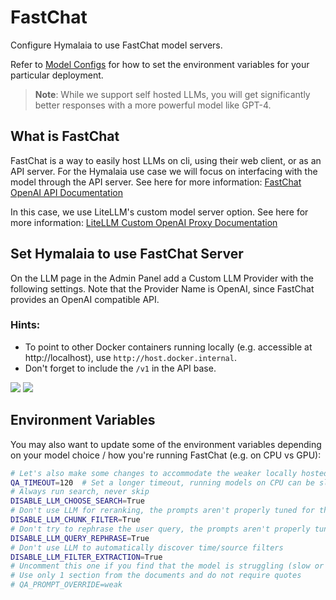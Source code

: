 # FastChat

Configure Hymalaia to use FastChat model servers.

Refer to [Model Configs](/docs/model-configs) for how to set the environment variables for your particular deployment.

> **Note**: While we support self hosted LLMs, you will get significantly better responses with a more powerful model like GPT-4.

## What is FastChat

FastChat is a way to easily host LLMs on cli, using their web client, or as an API server. For the Hymalaia use case we will focus on interfacing with the model through the API server. See here for more information: [FastChat OpenAI API Documentation](https://github.com/lm-sys/FastChat/blob/main/docs/openai_api.md)

In this case, we use LiteLLM's custom model server option. See here for more information: [LiteLLM Custom OpenAI Proxy Documentation](https://litellm.vercel.app/docs/providers/custom_openai_proxy)

## Set Hymalaia to use FastChat Server

On the LLM page in the Admin Panel add a Custom LLM Provider with the following settings. Note that the Provider Name is OpenAI, since FastChat provides an OpenAI compatible API.

### Hints:

- To point to other Docker containers running locally (e.g. accessible at http://localhost), use `http://host.docker.internal`.
- Don't forget to include the `/v1` in the API base.

<img src="/images/fastchat1.png" className="rounded-xl shadow-md mx-auto" />

<img src="/images/fastchat2.png" className="rounded-xl shadow-md mx-auto" />

## Environment Variables

You may also want to update some of the environment variables depending on your model choice / how you're running FastChat (e.g. on CPU vs GPU):

```bash
# Let's also make some changes to accommodate the weaker locally hosted LLM
QA_TIMEOUT=120  # Set a longer timeout, running models on CPU can be slow
# Always run search, never skip
DISABLE_LLM_CHOOSE_SEARCH=True
# Don't use LLM for reranking, the prompts aren't properly tuned for these models
DISABLE_LLM_CHUNK_FILTER=True
# Don't try to rephrase the user query, the prompts aren't properly tuned for these models
DISABLE_LLM_QUERY_REPHRASE=True
# Don't use LLM to automatically discover time/source filters
DISABLE_LLM_FILTER_EXTRACTION=True
# Uncomment this one if you find that the model is struggling (slow or distracted by too many docs)
# Use only 1 section from the documents and do not require quotes
# QA_PROMPT_OVERRIDE=weak
```
